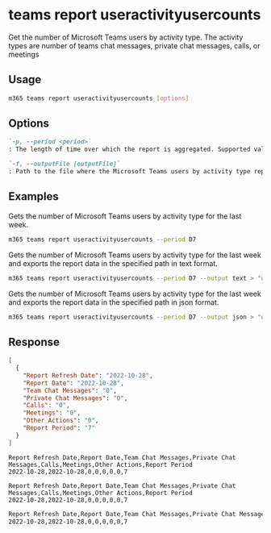 
# teams report useractivityusercounts

Get the number of Microsoft Teams users by activity type. The activity types are number of teams chat messages, private chat messages, calls, or meetings

## Usage

```sh
m365 teams report useractivityusercounts [options]
```

## Options

```md defintion-list
`-p, --period <period>`
: The length of time over which the report is aggregated. Supported values `D7`, `D30`, `D90`, `D180`.

`-f, --outputFile [outputFile]`
: Path to the file where the Microsoft Teams users by activity type report should be stored in.
```

<Global />

## Examples

Gets the number of Microsoft Teams users by activity type for the last week.

```sh
m365 teams report useractivityusercounts --period D7
```

Gets the number of Microsoft Teams users by activity type for the last week and exports the report data in the specified path in text format.

```sh
m365 teams report useractivityusercounts --period D7 --output text > "useractivityusercounts.txt"
```

Gets the number of Microsoft Teams users by activity type for the last week and exports the report data in the specified path in json format.

```sh
m365 teams report useractivityusercounts --period D7 --output json > "useractivityusercounts.json"
```

## Response

<Tabs>
  <TabItem value="JSON">

  ``` json
  [
    {
      "Report Refresh Date": "2022-10-28",
      "Report Date": "2022-10-28",
      "Team Chat Messages": "0",
      "Private Chat Messages": "0",
      "Calls": "0",
      "Meetings": "0",
      "Other Actions": "0",
      "Report Period": "7"
    }
  ]
  ```

  </TabItem>
  <TabItem value="Text">

  ``` text
  Report Refresh Date,Report Date,Team Chat Messages,Private Chat Messages,Calls,Meetings,Other Actions,Report Period
  2022-10-28,2022-10-28,0,0,0,0,0,7
  ```

  </TabItem>
  <TabItem value="CSV">

  ``` text
  Report Refresh Date,Report Date,Team Chat Messages,Private Chat Messages,Calls,Meetings,Other Actions,Report Period
  2022-10-28,2022-10-28,0,0,0,0,0,7
  ```

  </TabItem>
  <TabItem value="Markdown">

  ```md
  Report Refresh Date,Report Date,Team Chat Messages,Private Chat Messages,Calls,Meetings,Other Actions,Report Period
  2022-10-28,2022-10-28,0,0,0,0,0,7
  ```

  </TabItem>
</Tabs>

